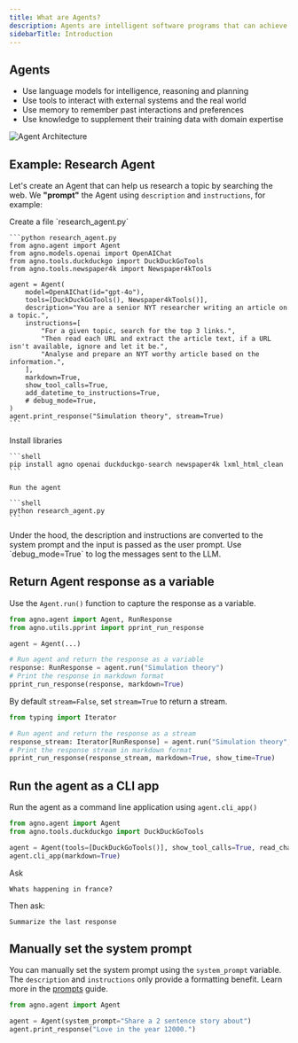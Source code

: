 ```yaml
---
title: What are Agents?
description: Agents are intelligent software programs that can achieve complex tasks described as natural language.
sidebarTitle: Introduction
---
```


## Agents

- Use language models for intelligence, reasoning and planning
- Use tools to interact with external systems and the real world
- Use memory to remember past interactions and preferences
- Use knowledge to supplement their training data with domain expertise

![Agent Architecture](/images/agent.png)

## Example: Research Agent

Let's create an Agent that can help us research a topic by searching the web. We **"prompt"** the Agent using `description` and `instructions`, for example:

<Steps>
  <Step title="Create Research Agent">
    Create a file `research_agent.py`

    ```python research_agent.py
    from agno.agent import Agent
    from agno.models.openai import OpenAIChat
    from agno.tools.duckduckgo import DuckDuckGoTools
    from agno.tools.newspaper4k import Newspaper4kTools

    agent = Agent(
        model=OpenAIChat(id="gpt-4o"),
        tools=[DuckDuckGoTools(), Newspaper4kTools()],
        description="You are a senior NYT researcher writing an article on a topic.",
        instructions=[
            "For a given topic, search for the top 3 links.",
            "Then read each URL and extract the article text, if a URL isn't available, ignore and let it be.",
            "Analyse and prepare an NYT worthy article based on the information.",
        ],
        markdown=True,
        show_tool_calls=True,
        add_datetime_to_instructions=True,
        # debug_mode=True,
    )
    agent.print_response("Simulation theory", stream=True)
    ```

  </Step>
  <Step title="Run the agent">
    Install libraries

    ```shell
    pip install agno openai duckduckgo-search newspaper4k lxml_html_clean
    ```

    Run the agent

    ```shell
    python research_agent.py
    ```

  </Step>
</Steps>

<Note>
  Under the hood, the description and instructions are converted to the system prompt and the input
  is passed as the user prompt. Use `debug_mode=True` to log the messages sent to the LLM.
</Note>

## Return Agent response as a variable

Use the `Agent.run()` function to capture the response as a variable.

```python
from agno.agent import Agent, RunResponse
from agno.utils.pprint import pprint_run_response

agent = Agent(...)

# Run agent and return the response as a variable
response: RunResponse = agent.run("Simulation theory")
# Print the response in markdown format
pprint_run_response(response, markdown=True)
```

By default `stream=False`, set `stream=True` to return a stream.

```python
from typing import Iterator

# Run agent and return the response as a stream
response_stream: Iterator[RunResponse] = agent.run("Simulation theory", stream=True)
# Print the response stream in markdown format
pprint_run_response(response_stream, markdown=True, show_time=True)
```

## Run the agent as a CLI app

Run the agent as a command line application using `agent.cli_app()`

```python
from agno.agent import Agent
from agno.tools.duckduckgo import DuckDuckGoTools

agent = Agent(tools=[DuckDuckGoTools()], show_tool_calls=True, read_chat_history=True)
agent.cli_app(markdown=True)
```

Ask

```
Whats happening in france?
```

Then ask:

```
Summarize the last response
```

## Manually set the system prompt

You can manually set the system prompt using the `system_prompt` variable. The `description` and `instructions` only provide a formatting benefit. Learn more in the [prompts](/agents/prompts) guide.

```python
from agno.agent import Agent

agent = Agent(system_prompt="Share a 2 sentence story about")
agent.print_response("Love in the year 12000.")
```
